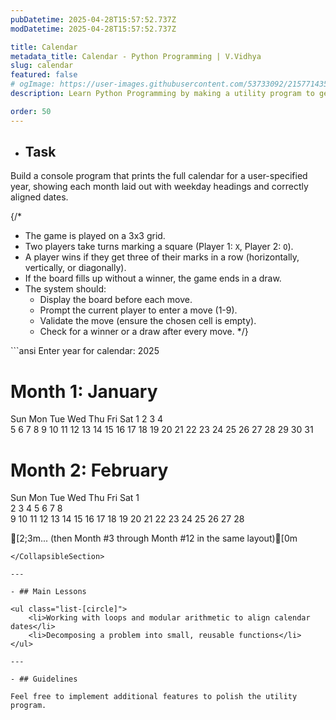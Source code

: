 ```yaml
---
pubDatetime: 2025-04-28T15:57:52.737Z
modDatetime: 2025-04-28T15:57:52.737Z

title: Calendar
metadata_title: Calendar - Python Programming | V.Vidhya
slug: calendar
featured: false
# ogImage: https://user-images.githubusercontent.com/53733092/215771435-25408246-2309-4f8b-a781-1f3d93bdf0ec.png
description: Learn Python Programming by making a utility program to generate a calendar for a given year.

order: 50
---
```



- ## Task

Build a console program that prints the full calendar for a user-specified year, showing each month laid out with weekday 
headings and correctly aligned dates.

{/* <CollapsibleSection title="Instructions">
- The game is played on a 3x3 grid.
- Two players take turns marking a square (Player 1: `X`, Player 2: `O`).
- A player wins if they get three of their marks in a row (horizontally, vertically, or diagonally).
- If the board fills up without a winner, the game ends in a draw.
- The system should: 
    - Display the board before each move. 
    - Prompt the current player to enter a move (1-9). 
    - Validate the move (ensure the chosen cell is empty). 
    - Check for a winner or a draw after every move.
</CollapsibleSection> */}

<CollapsibleSection title="Expected Output">
```ansi
Enter year for calendar: 2025

# Month 1: January #
Sun Mon Tue Wed Thu Fri Sat
             1   2   3   4  
 5   6   7   8   9   10  11 
 12  13  14  15  16  17  18 
 19  20  21  22  23  24  25 
 26  27  28  29  30  31 

# Month 2: February #
Sun Mon Tue Wed Thu Fri Sat
                         1  
 2   3   4   5   6   7   8  
 9   10  11  12  13  14  15 
 16  17  18  19  20  21  22 
 23  24  25  26  27  28

[2;3m...
(then Month #3 through Month #12 in the same layout)[0m
```
</CollapsibleSection>

---

- ## Main Lessons

<ul class="list-[circle]">
    <li>Working with loops and modular arithmetic to align calendar dates</li>
    <li>Decomposing a problem into small, reusable functions</li>
</ul>

---

- ## Guidelines

Feel free to implement additional features to polish the utility program.
